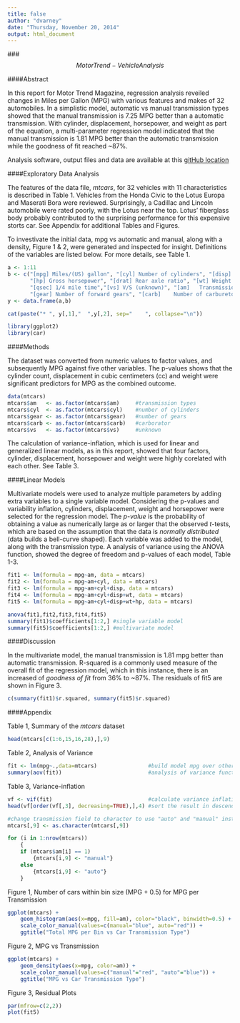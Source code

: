 ```yaml
---
title: false
author: "dvarney"
date: "Thursday, November 20, 2014"
output: html_document    
---
```


###$$Motor Trend - Vehicle Analysis$$

####Abstract

In this report for Motor Trend Magazine, regression analysis reveiled changes in Miles per Gallon (MPG) with various features and makes of 32 automobiles. In a simplistic model, automatic vs manual transmission types showed that the manual transmission is 7.25 MPG better than a automatic transmission. With cylinder, displacement, horsepower, and weight as part of the equation, a multi-parameter regression model indicated that the manual transmission is 1.81 MPG better than the automatic transmission while the goodness of fit reached ~87%.

Analysis software, output files and data are available at this [gitHub location](https://github.com/dvarney/Regression_Models)

####Exploratory Data Analysis

The features of the data file, *mtcars*, for 32 vehicles with 11 characteristics is described in Table 1. Vehicles from the Honda Civic to the Lotus Europa and Maserati Bora were reviewed. Surprisingly, a Cadillac and Lincoln automobile were rated poorly, with the Lotus near the top. Lotus' fiberglass body probably contributed to the surprising performance for this expensive storts car. See Appendix for additional Tables and Figures.

To investivate the initial data, mpg vs automatic and manual, along with a density, Figure 1 & 2, were generated and inspected for insight. Definitions of the variables are listed below. For more details, see Table 1.

```r
a <- 1:11
b <- c("[mpg] Miles/(US) gallon", "[cyl] Number of cylinders", "[disp] Engine displacement (cu.in.)",
       "[hp] Gross horsepower", "[drat]	Rear axle ratio", "[wt] Weight (lb/1000)",
       "[qsec] 1/4 mile time","[vs]	V/S (unknown)", "[am]	Transmission (0 = automatic, 1 = manual)", 
       "[gear] Number of forward gears", "[carb]	Number of carburetors")
y <- data.frame(a,b)

cat(paste("* ", y[,1],"  ",y[,2], sep="    ", collapse="\n"))

```

```r
library(ggplot2)
library(car)

```
####Methods

The dataset was converted from numeric values to factor values, and subsequently MPG against five other variables. The p-values shows that the cylinder count, displacement in cubic centimeters (cc) and weight were significant predictors for MPG as the combined outcome.

```r
data(mtcars)
mtcars$am   <- as.factor(mtcars$am)     #transmission types
mtcars$cyl  <- as.factor(mtcars$cyl)    #number of cylinders
mtcars$gear <- as.factor(mtcars$gear)   #number of gears
mtcars$carb <- as.factor(mtcars$carb)   #carborator
mtcars$vs   <- as.factor(mtcars$vs)     #unknown
```

The calculation of variance-inflation, which is used for linear and generalized linear models, as in this report, showed that four factors, cylinder, displacement, horsepower and weight were highly corelated with each other. See Table 3.


####Linear Models

Multivariate models were used to analyze multiple parameters by adding extra variables to a single variable model. Considering the p-values and variability inflation, cylinders, displacement, weight and horsepower were selected for the regression model. The *p-value* is the probability of obtaining a value as numerically large as or larger that the observed *t*-tests, which are based on the assumption that the data is *normally distributed* (data builds a bell-curve shaped). Each variable was added to the model, along with the transmission type. A analysis of variance using the ANOVA function, showed the degree of freedom and p-values of each model, Table 1-3.

```r
fit1 <- lm(formula = mpg~am, data = mtcars)
fit2 <- lm(formula = mpg~am+cyl, data = mtcars)
fit3 <- lm(formula = mpg~am+cyl+disp, data = mtcars)
fit4 <- lm(formula = mpg~am+cyl+disp+wt, data = mtcars)
fit5 <- lm(formula = mpg~am+cyl+disp+wt+hp, data = mtcars)
```
```r
anova(fit1,fit2,fit3,fit4,fit5)
summary(fit1)$coefficients[1:2,] #single variable model
summary(fit5)$coefficients[1:2,] #multivariate model
```

####Discussion

In the multivariate model, the manual transmission is 1.81 mpg better than automatic transmission. R-squared is a commonly used measure of the overall fit of the regression model, which in this instance, there is an increased of *goodness of fit* from 36% to ~87%. The residuals of fit5 are shown in Figure 3.

```r
c(summary(fit1)$r.squared, summary(fit5)$r.squared)
```


####Appendix

Table 1, Summary of the *mtcars* dataset
```r
head(mtcars[c(1:6,15,16,28),],9)
```
Table 2, Analysis of Variance
```r
fit <- lm(mpg~.,data=mtcars)                #build model mpg over others
summary(aov(fit))                           #analysis of variance function
```
Table 3, Variance-inflation
```r
vf <- vif(fit)                              #calculate variance inflation
head(vf[order(vf[,3], decreasing=TRUE),],4) #sort the result in descending order
```

```r
#change transmission field to character to use "auto" and "manual" instead of 0 or 1
mtcars[,9] <- as.character(mtcars[,9])

for (i in 1:nrow(mtcars))
    {
    if (mtcars$am[i] == 1) 
        {mtcars[i,9] <- "manual"}
    else
        {mtcars[i,9] <- "auto"}
    }
```
Figure 1, Number of cars within bin size (MPG + 0.5) for MPG per Transmission

```r
ggplot(mtcars) +
    geom_histogram(aes(x=mpg, fill=am), color="black", binwidth=0.5) +
    scale_color_manual(values=c(manual="blue", auto="red")) +   
    ggtitle("Total MPG per Bin vs Car Transmission Type")     
```

Figure 2, MPG vs Transmission

```r
ggplot(mtcars) +
    geom_density(aes(x=mpg, color=am)) +
    scale_color_manual(values=c("manual"="red", "auto"="blue")) +
    ggtitle("MPG vs Car Transmission Type")     
```

Figure 3, Residual Plots
```r
par(mfrow=c(2,2))
plot(fit5)
```




